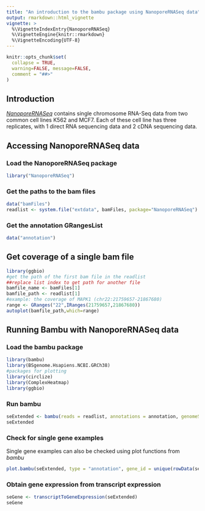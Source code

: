 ```yaml
---
title: "An introduction to the bambu package using NanoporeRNASeq data"
output: rmarkdown::html_vignette
vignette: >
  %\VignetteIndexEntry{NanoporeRNASeq}
  %\VignetteEngine{knitr::rmarkdown}
  %\VignetteEncoding{UTF-8}
---
```




```r
knitr::opts_chunk$set(
  collapse = TRUE,
  warning=FALSE, message=FALSE,
  comment = "##>"
)
```

## Introduction
*[NanoporeRNASeq](https://github.com/GoekeLab/NanoporeRNASeq)* contains single chromosome RNA-Seq data from two common cell lines K562 and MCF7. Each of these cell line has three replicates, with 1 direct RNA sequencing data and 2 cDNA sequencing data. 

## Accessing NanoporeRNASeq data
### Load the NanoporeRNASeq package
```r
library("NanoporeRNASeq")
```

### Get the paths to the bam files
```r
data("bamFiles")
readlist <- system.file("extdata", bamFiles, package="NanoporeRNASeq")
```

### Get the annotation GRangesList
```r
data("annotation")
```

## Get coverage of a single bam file
```r
library(ggbio)
#get the path of the first bam file in the readlist
##replace list index to get path for another file 
bamfile_name <- bamFiles[1]
bamfile_path <- readlist[1]
#example: the coverage of MAPK1 (chr22:21759657-21867680)
range <- GRanges("22",IRanges(21759657,21867680))
autoplot(bamfile_path,which=range)
```

## Running Bambu with NanoporeRNASeq data
### Load the bambu package
```r
library(bambu)
library(BSgenome.Hsapiens.NCBI.GRCh38)
#packages for plotting
library(circlize)
library(ComplexHeatmap)
library(ggbio)
```

### Run bambu
```r
seExtended <- bambu(reads = readlist, annotations = annotation, genomeSequence = "BSgenome.Hsapiens.NCBI.GRCh38", extendAnnotations = TRUE, verbose = FALSE, ncore = 1)
seExtended
```

### Check for single gene examples
Single gene examples can also be checked using plot functions from *bambu*
```r
plot.bambu(seExtended, type = "annotation", gene_id = unique(rowData(seExtended)$GENEID)[10])
```

### Obtain gene expression from transcript expression
```r
seGene <- transcriptToGeneExpression(seExtended)
seGene
```
